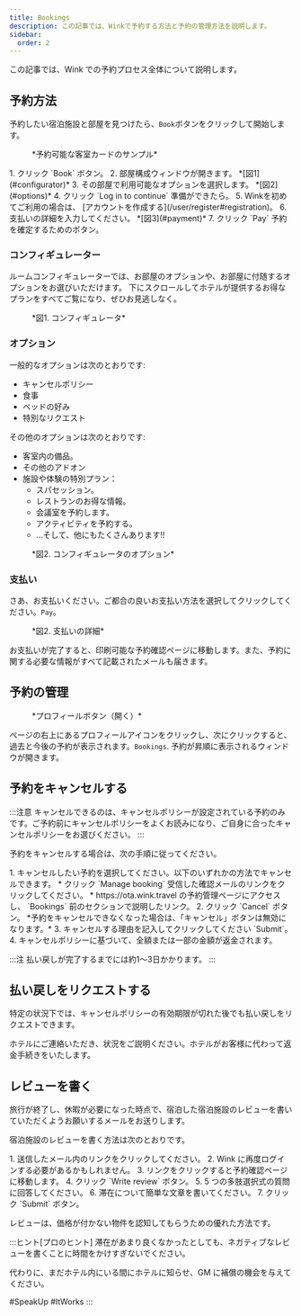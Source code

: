 ```yaml
---
title: Bookings
description: この記事では、Winkで予約する方法と予約の管理方法を説明します。
sidebar:
  order: 2
---
```


この記事では、Wink での予約プロセス全体について説明します。

## 予約方法

予約したい宿泊施設と部屋を見つけたら、`Book`ボタンをクリックして開始します。

<figure>
  <CloudinaryImage width="350" height="819" resize="scale" quality="best" alt="予約可能なゲストルームカード" src="academy/guest-room-card" errorImage="noimage_opaque_nyrtl0.png" />

  <figcaption>*予約可能な客室カードのサンプル*</figcaption>
</figure>


<Steps>
  1. クリック `Book` ボタン。
  2. 部屋構成ウィンドウが開きます。 *[図1](#configurator)*
  3. その部屋で利用可能なオプションを選択します。 *[図2](#options)*
  4. クリック `Log in to continue` 準備ができたら。
  5. Winkを初めてご利用の場合は、 [アカウントを作成する](/user/register#registration)。
  6. 支払いの詳細を入力してください。 *[図3](#payment)*
  7. クリック `Pay` 予約を確定するためのボタン。
</Steps>


### コンフィギュレーター

ルームコンフィギュレーターでは、お部屋のオプションや、お部屋に付随するオプションをお選びいただけます。
下にスクロールしてホテルが提供するお得なプランをすべてご覧になり、ぜひお見逃しなく。

<figure>
  <CloudinaryImage width="700" height="1176" resize="scale" quality="best" alt="部屋コンフィギュレーター" src="academy/room-configurator-1" errorImage="noimage_opaque_nyrtl0.png" />

  <figcaption>*図1. コンフィギュレータ*</figcaption>
</figure>


### オプション

一般的なオプションは次のとおりです:

* キャンセルポリシー
* 食事
* ベッドの好み
* 特別なリクエスト

その他のオプションは次のとおりです:

* 客室内の備品。
* その他のアドオン
* 施設や体験の特別プラン：
  * スパセッション。
  * レストランのお得な情報。
  * 会議室を予約します。
  * アクティビティを予約する。
  * ...そして、他にもたくさんあります!!

<figure>
  <CloudinaryImage width="700" height="1176" resize="scale" quality="best" alt="ルームコンフィギュレーター" src="academy/room-configurator-2" errorImage="noimage_opaque_nyrtl0.png" />

  <figcaption>*図2. コンフィギュレータのオプション*</figcaption>
</figure>


### 支払い

さあ、お支払いください。ご都合の良いお支払い方法を選択してクリックしてください。`Pay`。

<figure>
  <CloudinaryImage width="700" height="1141" resize="scale" quality="best" alt="支払い詳細" src="academy/payment-modal" errorImage="noimage_opaque_nyrtl0.png" />

  <figcaption>*図2. 支払いの詳細*</figcaption>
</figure>


お支払いが完了すると、印刷可能な予約確認ページに移動します。また、予約に関する必要な情報がすべて記載されたメールも届きます。

## 予約の管理

<figure>
  <CloudinaryImage width="350" height="404" resize="scale" quality="best" alt="認証時のアカウントボタン" src="academy/account-button-auth-open" errorImage="noimage_opaque_nyrtl0.png" />

  <figcaption>*プロフィールボタン（開く）*</figcaption>
</figure>


ページの右上にあるプロフィールアイコンをクリックし、次にクリックすると、過去と今後の予約が表示されます。`Bookings`.
予約が昇順に表示されるウィンドウが開きます。

## 予約をキャンセルする

:::注意
キャンセルできるのは、キャンセルポリシーが設定されている予約のみです。ご予約前にキャンセルポリシーをよくお読みになり、ご自身に合ったキャンセルポリシーをお選びください。
:::

予約をキャンセルする場合は、次の手順に従ってください。

<Steps>
  1. キャンセルしたい予約を選択してください。以下のいずれかの方法でキャンセルできます。
     * クリック `Manage booking` 受信した確認メールのリンクをクリックしてください。
     * https://ota.wink.travel の予約管理ページにアクセスし、 `Bookings` 前のセクションで説明したリンク。
  2. クリック `Cancel` ボタン。 *予約をキャンセルできなくなった場合は、「キャンセル」ボタンは無効になります。*
  3. キャンセルする理由を記入してクリックしてください `Submit`。
  4. キャンセルポリシーに基づいて、全額または一部の金額が返金されます。
</Steps>


:::注
払い戻しが完了するまでには約1～3日かかります。
:::

## 払い戻しをリクエストする

特定の状況下では、キャンセルポリシーの有効期限が切れた後でも払い戻しをリクエストできます。

ホテルにご連絡いただき、状況をご説明ください。ホテルがお客様に代わって返金手続きをいたします。

## レビューを書く

旅行が終了し、休暇が必要になった時点で、宿泊した宿泊施設のレビューを書いていただくようお願いするメールをお送りします。

宿泊施設のレビューを書く方法は次のとおりです。

<Steps>
  1. 送信したメール内のリンクをクリックしてください。
  2. Wink に再度ログインする必要があるかもしれません。
  3. リンクをクリックすると予約確認ページに移動します。
  4. クリック `Write review` ボタン。
  5. 5 つの多肢選択式の質問に回答してください。
  6. 滞在について簡単な文章を書いてください。
  7. クリック `Submit` ボタン。
</Steps>


レビューは、価格が付かない物件を認知してもらうための優れた方法です。

:::ヒント\[プロのヒント]
滞在があまり良くなかったとしても、ネガティブなレビューを書くことに時間をかけすぎないでください。

代わりに、まだホテル内にいる間にホテルに知らせ、GM に補償の機会を与えてください。

\#SpeakUp #ItWorks
:::

